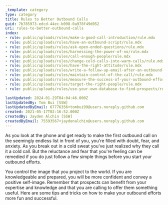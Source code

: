 ```yaml
---
_template: category
type: category
title: Rules to Better Outbound Calls
guid: 7b785973-edcd-44ec-b098-0a978f49d052
uri: rules-to-better-outbound-calls
index:
- rule: public/uploads/rules/make-a-good-call-introduction/rule.mdx
- rule: public/uploads/rules/have-an-outbound-script/rule.mdx
- rule: public/uploads/rules/ask-open-ended-questions/rule.mdx
- rule: public/uploads/rules/harnessing-the-power-of-no/rule.mdx
- rule: public/uploads/rules/call-enough-people/rule.mdx
- rule: public/uploads/rules/change-cold-calls-into-warm-calls/rule.mdx
- rule: public/uploads/rules/have-the-right-attitude/rule.mdx
- rule: public/uploads/rules/write-a-follow-up-email-after-an-outbound-call/rule.mdx
- rule: public/uploads/rules/maintain-control-of-the-call/rule.mdx
- rule: public/uploads/rules/measure-the-success-of-your-outbound-efforts/rule.mdx
- rule: public/uploads/rules/target-the-right-people/rule.mdx
- rule: public/uploads/rules/use-your-own-database-to-find-prospects/rule.mdx

lastUpdated: 2024-01-29T04:04:46.000Z
lastUpdatedBy: Tom Bui [SSW]
lastUpdatedByEmail: 67776356+tombui99@users.noreply.github.com
created: 2021-05-17T02:16:52.000Z
createdBy: Jayden Alchin [SSW]
createdByEmail: 75593567+jaydenalchin@users.noreply.github.com
---
```

As you look at the phone and get ready to make the first outbound call on the seemingly endless list in front of you, you're filled with doubt, fear, and anxiety. As you break out in a cold sweat you've just realized why they call it a cold call. But the reluctance and fear that you're feeling can be remedied if you do just follow a few simple things before you start your outbound efforts.

You control the image that you project to the world. If you are knowledgeable and prepared, you will be more confident and convey a positive self-image. Remember that prospects can benefit from your expertise and knowledge and that you are calling to offer them something useful. Here are some tips and tricks on how to make your outbound efforts more fun and successful.
